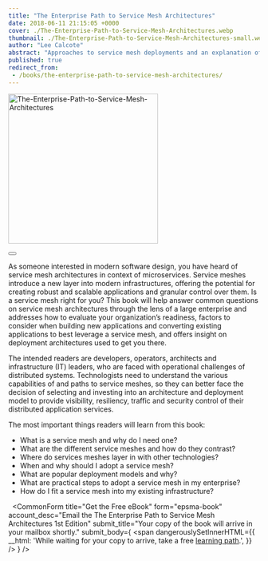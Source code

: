 ```yaml
---
title: "The Enterprise Path to Service Mesh Architectures"
date: 2018-06-11 21:15:05 +0000
cover: ./The-Enterprise-Path-to-Service-Mesh-Architectures.webp
thumbnail: ./The-Enterprise-Path-to-Service-Mesh-Architectures-small.webp
author: "Lee Calcote"
abstract: "Approaches to service mesh deployments and an explanation of service meshes in contrast to related technologies."
published: true
redirect_from:
 - /books/the-enterprise-path-to-service-mesh-architectures/
---
```



<BookWrapper>

<div className="book"><a href={service_mesh_ent_book}><img className="card" width="300px" src={service_mesh_ent_book} alt="The-Enterprise-Path-to-Service-Mesh-Architectures" align="center" /></a><div>&nbsp;</div>
  <div className="two-buttons">
        <Button primary className="pa-8 mr-2" title="Get free ebook" url="#epsma-book" />
  </div>
</div>

As someone interested in modern software design, you have heard of service mesh architectures in context of microservices. Service meshes introduce a new layer into modern infrastructures, offering the potential for creating robust and scalable applications and granular control over them. Is a service mesh right for you? This book will help answer common questions on service mesh architectures through the lens of a large enterprise and addresses how to evaluate your organization’s readiness, factors to consider when building new applications and converting existing applications to best leverage a service mesh, and offers insight on deployment architectures used to get you there.

The intended readers are developers, operators, architects and infrastructure (IT) leaders, who are faced with operational challenges of distributed systems. Technologists need to understand the various capabilities of and paths to service meshes, so they can better face the decision of selecting and investing into an architecture and deployment model to provide visibility, resiliency, traffic and security control of their distributed application services.

The most important things readers will learn from this book:

<div>
<ul>
  <li> What is a service mesh and why do I need one? </li>
  <li> What are the different service meshes and how do they contrast?</li>
  <li> Where do services meshes layer in with other technologies?</li>
  <li> When and why should I adopt a service mesh?</li>
  <li> What are popular deployment models and why?</li>
  <li> What are practical steps to adopt a service mesh in my enterprise?</li>
  <li> How do I fit a service mesh into my existing infrastructure?</li>
</ul>
</div>

<a id="epsma-book" style="margin-bottom:5rem;">&nbsp;</a>
<CommonForm 
    title="Get the Free eBook"
  form="epsma-book"
  account_desc="Email the The Enterprise Path to Service Mesh Architectures 1st Edition"
  submit_title="Your copy of the book will arrive in your mailbox shortly."
  submit_body={
    <span
      dangerouslySetInnerHTML={{
        __html:
          'While waiting for your copy to arrive, take a free <a href="https://layer5.io/learn/learning-path">learning path</a>.',
      }}
    />
  }
/>

</BookWrapper>
